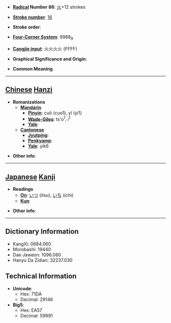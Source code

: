 * '''[[Wiktionary:Chinese radical index| Radical]] Number 86''': [[Wiktionary:Chinese radical index 火|火]]+12 strokes

* '''[[Wiktionary:Chinese total strokes index|Stroke number]]''': [[Wiktionary:Chinese total strokes index 16|16]]

* '''Stroke order''': 

* '''[[Wiktionary:Chinese four corner index|Four-Corner System]]''': 9988<sub>9</sub>

* '''[[Wiktionary:Chinese Cangjie index|Cangjie input]]''': 火火火火 (FFFF)

* '''Graphical Significance and Origin''': 

* '''Common Meaning'''

----

== [[Chinese]] [[Hanzi]] ==

* '''Romanizations'''
** '''[[Mandarin]]'''
*** '''[[Pinyin]]''': cuō (cuo1), yī (yi1)
*** '''[[Wade-Giles]]''': ts'o<sup>1</sup>, i<sup>1</sup>
*** '''[[Yale]]''': 
** '''[[Cantonese]]'''
*** '''[[Jyutping]]''':
*** '''[[Penkyamp]]''': 
*** '''[[Yale]]''': yik6

* '''Other info''': 

----

== [[Japanese]] [[Kanji]] ==

* '''Readings'''
** '''[[On]]''': [[いつ]] (itsu), [[いち]] (ichi)
** '''[[Kun]]''': 

* '''Other info''':  

----

== Dictionary Information ==

* KangXi: 0684.060
* Morobashi: 19440
* Dae Jaweon: 1096.060
* Hanyu Da Zidian: 32237.030

== Technical Information ==

* '''Unicode''':
** Hex: 71DA
** Decimal: 29146
* '''Big5''':
** Hex: EA57
** Decimal: 59991